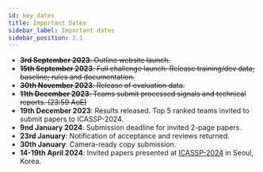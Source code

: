 ```yaml
---
id: key_dates
title: Important Dates
sidebar_label: Important dates
sidebar_position: 2.1
---
```


- ~~**3rd September 2023**: Outline website launch.~~
- ~~**15th September 2023**: Full challenge launch: Release training/dev data; baseline; rules and documentation.~~
- ~~**30th November 2023**: Release of evaluation data.~~
- ~~**11th December 2023**: Teams submit processed signals and technical reports. (23:59 AoE)~~
- **19th December 2023**: Results released. Top 5 ranked teams invited to submit papers to ICASSP-2024.
- **9nd January 2024**: Submission deadline for invited 2-page papers.
- **23rd January**: Notification of acceptance and reviews returned.
- **30th January**: Camera-ready copy submission.
- **14-19th April 2024**: Invited papers presented at [ICASSP-2024](https://2024.ieeeicassp.org/) in Seoul, Korea.